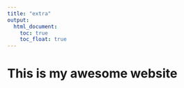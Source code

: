 ```yaml
---
title: "extra"
output: 
  html_document:
    toc: true
    toc_float: true
---
```


# This is my awesome website


